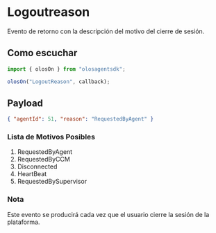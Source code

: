# Logoutreason

Evento de retorno con la descripción del motivo del cierre de sesión.

## Como escuchar

```js copy
import { olosOn } from "olosagentsdk";

olosOn("LogoutReason", callback);
```

## Payload

```json copy
{ "agentId": 51, "reason": "RequestedByAgent" }
```

### Lista de Motivos Posibles

1. RequestedByAgent
2. RequestedByCCM
3. Disconnected
4. HeartBeat
5. RequestedBySupervisor

### Nota

Este evento se producirá cada vez que el usuario cierre la sesión de la plataforma.
